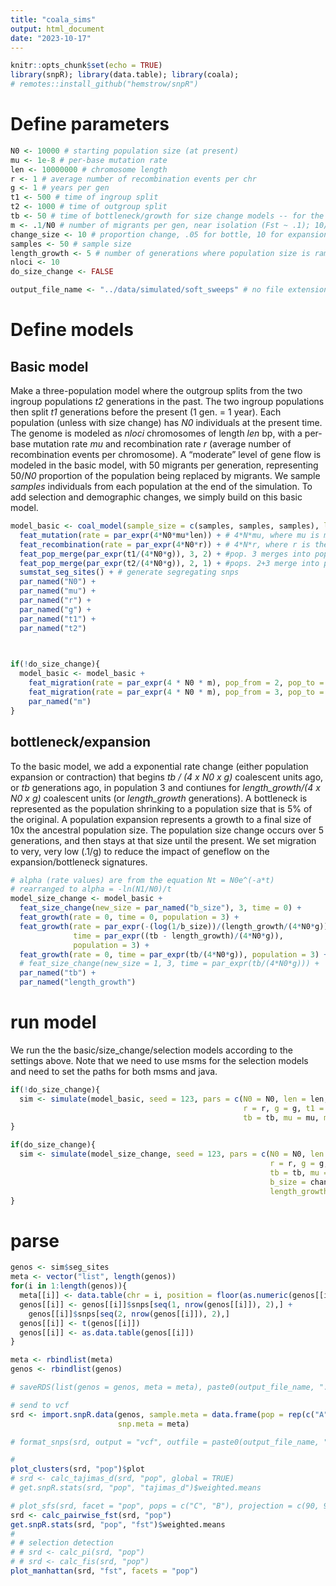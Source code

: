 ```yaml
---
title: "coala_sims"
output: html_document
date: "2023-10-17"
---
```


```r
knitr::opts_chunk$set(echo = TRUE)
library(snpR); library(data.table); library(coala);
# remotes::install_github("hemstrow/snpR")
```

# Define parameters

```r
N0 <- 10000 # starting population size (at present)
mu <- 1e-8 # per-base mutation rate
len <- 10000000 # chromosome length
r <- 1 # average number of recombination events per chr
g <- 1 # years per gen
t1 <- 500 # time of ingroup split
t2 <- 1000 # time of outgroup split
tb <- 50 # time of bottleneck/growth for size change models -- for the slection model this is 50
m <- .1/N0 # number of migrants per gen, near isolation (Fst ~ .1); 10/N0, 50/N0, 100/N0 for low geneflow, mod geneflow, high geneflow
change_size <- 10 # proportion change, .05 for bottle, 10 for expansion
samples <- 50 # sample size
length_growth <- 5 # number of generations where population size is ramping up or down
nloci <- 10
do_size_change <- FALSE

output_file_name <- "../data/simulated/soft_sweeps" # no file extension
```

# Define models
## Basic model
Make a three-population model where the outgroup splits from the two ingroup populations *t2* generations in the past. The two ingroup populations then split *t1* generations before the present (1 gen. = 1 year). Each population (unless with size change) has *N0* individuals at the present time. The genome is modeled as *nloci* chromosomes of length *len* bp, with a per-base mutation rate *mu* and recombination rate *r* (average number of recombination events per chromosome). A "moderate" level of gene flow is modeled in the basic model, with 50 migrants per generation, representing 50/*N0* proportion of the population being replaced by migrants. We sample *samples* individuals from each population at the end of the simulation. To add selection and demographic changes, we simply build on this basic model.
```r
model_basic <- coal_model(sample_size = c(samples, samples, samples), loci_number = nloci, ploidy = 2, loci_length = len) +
  feat_mutation(rate = par_expr(4*N0*mu*len)) + # 4*N*mu, where mu is mut. rate per locus
  feat_recombination(rate = par_expr(4*N0*r)) + # 4*N*r, where r is the probability that a recombination event within the locus occurs in one generation.
  feat_pop_merge(par_expr(t1/(4*N0*g)), 3, 2) + #pop. 3 merges into pop. 2, 0.5 coal. units in the past
  feat_pop_merge(par_expr(t2/(4*N0*g)), 2, 1) + #pops. 2+3 merge into pop. 1, 0.3 coal. units before 2+3 divergence
  sumstat_seg_sites() + # generate segregating snps
  par_named("N0") +
  par_named("mu") +
  par_named("r") +
  par_named("g") +
  par_named("t1") +
  par_named("t2")
  


if(!do_size_change){
  model_basic <- model_basic + 
    feat_migration(rate = par_expr(4 * N0 * m), pop_from = 2, pop_to = 3) + 
    feat_migration(rate = par_expr(4 * N0 * m), pop_from = 3, pop_to = 2) + 
    par_named("m")
}

```

## bottleneck/expansion
To the basic model, we add a exponential rate change (either population expansion or contraction) that begins *tb / (4 x N0 x g)* coalescent units ago, or *tb* generations ago, in population 3 and contiunes for *length_growth/(4 x N0 x g)* coalescent units (or *length_growth* generations). A bottleneck is represented as the population shrinking to a population size that is 5% of the original. A population expansion represents a growth to a final size of 10x the ancestral population size. The population size change occurs over 5 generations, and then stays at that size until the present. We set migration to very, very low (.1/g) to reduce the impact of geneflow on the expansion/bottleneck signatures.
```r
# alpha (rate values) are from the equation Nt = N0e^(-a*t)
# rearranged to alpha = -ln(N1/N0)/t
model_size_change <- model_basic +
  feat_size_change(new_size = par_named("b_size"), 3, time = 0) +
  feat_growth(rate = 0, time = 0, population = 3) + 
  feat_growth(rate = par_expr(-(log(1/b_size))/(length_growth/(4*N0*g))), 
              time = par_expr((tb - length_growth)/(4*N0*g)),
              population = 3) +
  feat_growth(rate = 0, time = par_expr(tb/(4*N0*g)), population = 3) +
  # feat_size_change(new_size = 1, 3, time = par_expr(tb/(4*N0*g))) +
  par_named("tb") +
  par_named("length_growth")
```

# run model

We run the the basic/size_change/selection models according to the settings above. Note that we need to use msms for the selection models and need to set the paths for both msms and java.
```r
if(!do_size_change){
  sim <- simulate(model_basic, seed = 123, pars = c(N0 = N0, len = len,
                                                    r = r, g = g, t1 = t1, t2 = t2, 
                                                    tb = tb, mu = mu, m = m))
}

if(do_size_change){
  sim <- simulate(model_size_change, seed = 123, pars = c(N0 = N0, len = len,
                                                          r = r, g = g, t1 = t1, t2 = t2, 
                                                          tb = tb, mu = mu, 
                                                          b_size = change_size,
                                                          length_growth = length_growth))
}


```

# parse
```r

genos <- sim$seg_sites
meta <- vector("list", length(genos))
for(i in 1:length(genos)){
  meta[[i]] <- data.table(chr = i, position = floor(as.numeric(genos[[i]]$position)*len))
  genos[[i]] <- genos[[i]]$snps[seq(1, nrow(genos[[i]]), 2),] +
    genos[[i]]$snps[seq(2, nrow(genos[[i]]), 2),]
  genos[[i]] <- t(genos[[i]])
  genos[[i]] <- as.data.table(genos[[i]])
}

meta <- rbindlist(meta)
genos <- rbindlist(genos)

# saveRDS(list(genos = genos, meta = meta), paste0(output_file_name, ".RDS"))

# send to vcf
srd <- import.snpR.data(genos, sample.meta = data.frame(pop = rep(c("A", "B", "C"), each = 50)),
                        snp.meta = meta)

# format_snps(srd, output = "vcf", outfile = paste0(output_file_name, ".vcf"))

# 
plot_clusters(srd, "pop")$plot
# srd <- calc_tajimas_d(srd, "pop", global = TRUE)
# get.snpR.stats(srd, "pop", "tajimas_d")$weighted.means

# plot_sfs(srd, facet = "pop", pops = c("C", "B"), projection = c(90, 90), log = TRUE)
srd <- calc_pairwise_fst(srd, "pop")
get.snpR.stats(srd, "pop", "fst")$weighted.means
# 
# # selection detection
# # srd <- calc_pi(srd, "pop")
# # srd <- calc_fis(srd, "pop")
plot_manhattan(srd, "fst", facets = "pop")

```
